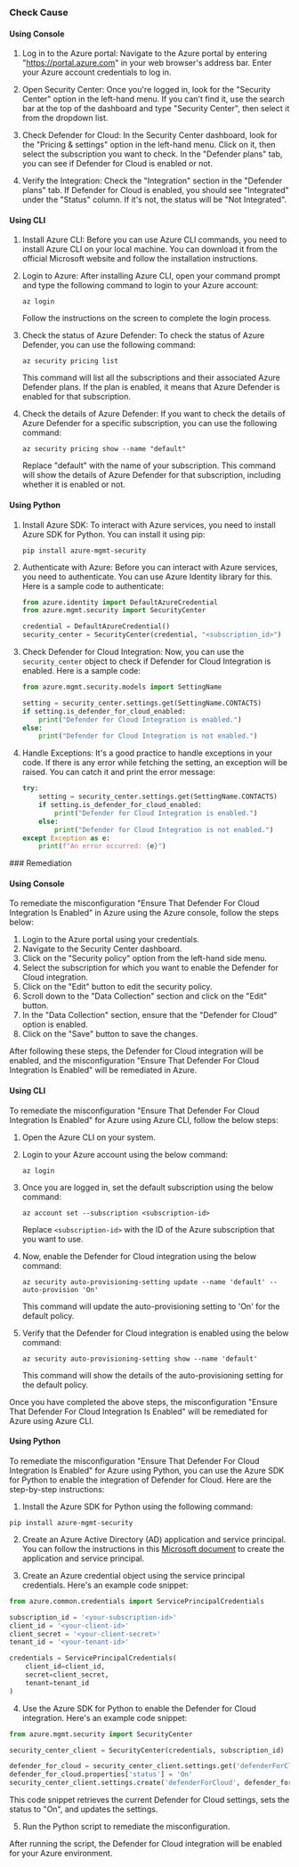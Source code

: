 

<Tabs><Tab title='Cause'>
### Check Cause

#### Using Console

1. Log in to the Azure portal: Navigate to the Azure portal by entering "https://portal.azure.com" in your web browser's address bar. Enter your Azure account credentials to log in.

2. Open Security Center: Once you're logged in, look for the "Security Center" option in the left-hand menu. If you can't find it, use the search bar at the top of the dashboard and type "Security Center", then select it from the dropdown list.

3. Check Defender for Cloud: In the Security Center dashboard, look for the "Pricing & settings" option in the left-hand menu. Click on it, then select the subscription you want to check. In the "Defender plans" tab, you can see if Defender for Cloud is enabled or not.

4. Verify the Integration: Check the "Integration" section in the "Defender plans" tab. If Defender for Cloud is enabled, you should see "Integrated" under the "Status" column. If it's not, the status will be "Not Integrated".

#### Using CLI

1. Install Azure CLI: Before you can use Azure CLI commands, you need to install Azure CLI on your local machine. You can download it from the official Microsoft website and follow the installation instructions.

2. Login to Azure: After installing Azure CLI, open your command prompt and type the following command to login to your Azure account:

   ```
   az login
   ```
   Follow the instructions on the screen to complete the login process.

3. Check the status of Azure Defender: To check the status of Azure Defender, you can use the following command:

   ```
   az security pricing list
   ```
   This command will list all the subscriptions and their associated Azure Defender plans. If the plan is enabled, it means that Azure Defender is enabled for that subscription.

4. Check the details of Azure Defender: If you want to check the details of Azure Defender for a specific subscription, you can use the following command:

   ```
   az security pricing show --name "default"
   ```
   Replace "default" with the name of your subscription. This command will show the details of Azure Defender for that subscription, including whether it is enabled or not.

#### Using Python

1. Install Azure SDK: To interact with Azure services, you need to install Azure SDK for Python. You can install it using pip:
   ```
   pip install azure-mgmt-security
   ```

2. Authenticate with Azure: Before you can interact with Azure services, you need to authenticate. You can use Azure Identity library for this. Here is a sample code to authenticate:
   ```python
   from azure.identity import DefaultAzureCredential
   from azure.mgmt.security import SecurityCenter

   credential = DefaultAzureCredential()
   security_center = SecurityCenter(credential, "<subscription_id>")
   ```

3. Check Defender for Cloud Integration: Now, you can use the `security_center` object to check if Defender for Cloud Integration is enabled. Here is a sample code:
   ```python
   from azure.mgmt.security.models import SettingName

   setting = security_center.settings.get(SettingName.CONTACTS)
   if setting.is_defender_for_cloud_enabled:
       print("Defender for Cloud Integration is enabled.")
   else:
       print("Defender for Cloud Integration is not enabled.")
   ```

4. Handle Exceptions: It's a good practice to handle exceptions in your code. If there is any error while fetching the setting, an exception will be raised. You can catch it and print the error message:
   ```python
   try:
       setting = security_center.settings.get(SettingName.CONTACTS)
       if setting.is_defender_for_cloud_enabled:
           print("Defender for Cloud Integration is enabled.")
       else:
           print("Defender for Cloud Integration is not enabled.")
   except Exception as e:
       print(f"An error occurred: {e}")
   ```

</Tab>

<Tab title='Remediation'>
### Remediation

#### Using Console

To remediate the misconfiguration "Ensure That Defender For Cloud Integration Is Enabled" in Azure using the Azure console, follow the steps below:

1. Login to the Azure portal using your credentials.
2. Navigate to the Security Center dashboard.
3. Click on the "Security policy" option from the left-hand side menu.
4. Select the subscription for which you want to enable the Defender for Cloud integration.
5. Click on the "Edit" button to edit the security policy.
6. Scroll down to the "Data Collection" section and click on the "Edit" button.
7. In the "Data Collection" section, ensure that the "Defender for Cloud" option is enabled.
8. Click on the "Save" button to save the changes.

After following these steps, the Defender for Cloud integration will be enabled, and the misconfiguration "Ensure That Defender For Cloud Integration Is Enabled" will be remediated in Azure.

#### Using CLI

To remediate the misconfiguration "Ensure That Defender For Cloud Integration Is Enabled" for Azure using Azure CLI, follow the below steps:

1. Open the Azure CLI on your system.

2. Login to your Azure account using the below command:
   
   `az login`

3. Once you are logged in, set the default subscription using the below command:
   
   `az account set --subscription <subscription-id>`

   Replace `<subscription-id>` with the ID of the Azure subscription that you want to use.

4. Now, enable the Defender for Cloud integration using the below command:
   
   `az security auto-provisioning-setting update --name 'default' --auto-provision 'On'`

   This command will update the auto-provisioning setting to 'On' for the default policy.

5. Verify that the Defender for Cloud integration is enabled using the below command:
   
   `az security auto-provisioning-setting show --name 'default'`

   This command will show the details of the auto-provisioning setting for the default policy.

Once you have completed the above steps, the misconfiguration "Ensure That Defender For Cloud Integration Is Enabled" will be remediated for Azure using Azure CLI.

#### Using Python

To remediate the misconfiguration "Ensure That Defender For Cloud Integration Is Enabled" for Azure using Python, you can use the Azure SDK for Python to enable the integration of Defender for Cloud. Here are the step-by-step instructions:

1. Install the Azure SDK for Python using the following command:

```
pip install azure-mgmt-security
```

2. Create an Azure Active Directory (AD) application and service principal. You can follow the instructions in this [Microsoft document](https://docs.microsoft.com/en-us/azure/active-directory/develop/howto-create-service-principal-portal) to create the application and service principal.

3. Create an Azure credential object using the service principal credentials. Here's an example code snippet:

```python
from azure.common.credentials import ServicePrincipalCredentials

subscription_id = '<your-subscription-id>'
client_id = '<your-client-id>'
client_secret = '<your-client-secret>'
tenant_id = '<your-tenant-id>'

credentials = ServicePrincipalCredentials(
    client_id=client_id,
    secret=client_secret,
    tenant=tenant_id
)
```

4. Use the Azure SDK for Python to enable the Defender for Cloud integration. Here's an example code snippet:

```python
from azure.mgmt.security import SecurityCenter

security_center_client = SecurityCenter(credentials, subscription_id)

defender_for_cloud = security_center_client.settings.get('defenderForCloud')
defender_for_cloud.properties['status'] = 'On'
security_center_client.settings.create('defenderForCloud', defender_for_cloud)
```

This code snippet retrieves the current Defender for Cloud settings, sets the status to "On", and updates the settings.

5. Run the Python script to remediate the misconfiguration.

After running the script, the Defender for Cloud integration will be enabled for your Azure environment.


</Tab>
</Tabs>